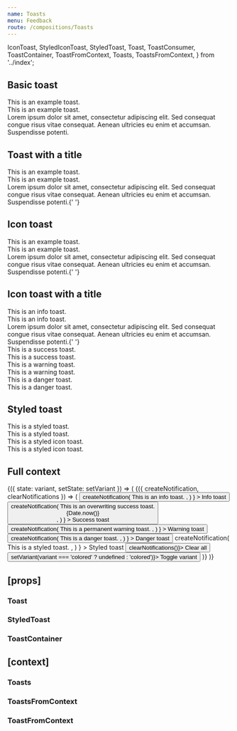 ```yaml
---
name: Toasts
menu: Feedback
route: /compositions/Toasts
---
```


  IconToast,
  StyledIconToast,
  StyledToast,
  Toast,
  ToastConsumer,
  ToastContainer,
  ToastFromContext,
  Toasts,
  ToastsFromContext,
} from '../index';

<PageTitle title="Toast" src="compositions/Toast" />

## Basic toast

<Playground>
  <ThemeWrapper>
    <Toast id="demo-basic-toast" immediate>
      This is an example toast.
    </Toast>
    <br />
    <Toast id="demo-basic-colored-toast" variant="colored" immediate>
      This is an example toast.
    </Toast>
    <br />
    <Toast id="demo-basic-colored-toast-long" variant="colored" immediate>
      Lorem ipsum dolor sit amet, consectetur adipiscing elit. Sed consequat congue risus vitae consequat. Aenean
      ultricies eu enim et accumsan. Suspendisse potenti.
    </Toast>
  </ThemeWrapper>
</Playground>

## Toast with a title

<Playground>
  <ThemeWrapper>
    <Toast id="demo-title-toast" title="Hello world" immediate>
      This is an example toast.
    </Toast>
    <br />
    <Toast id="demo-title-colored-toast" title="Hello world" variant="colored" immediate>
      This is an example toast.
    </Toast>
    <br />
    <Toast id="demo-title-colored-toast-long" title="Hello world" variant="colored" immediate>
      Lorem ipsum dolor sit amet, consectetur adipiscing elit. Sed consequat congue risus vitae consequat. Aenean
      ultricies eu enim et accumsan. Suspendisse potenti.{' '}
    </Toast>
  </ThemeWrapper>
</Playground>

## Icon toast

<Playground>
  <ThemeWrapper>
    <IconToast id="demo-icon-toast" icon={CheckIcon} immediate>
      This is an example toast.
    </IconToast>
    <br />
    <IconToast id="demo-icon-colored-toast" icon={CheckIcon} variant="colored" immediate>
      This is an example toast.
    </IconToast>
    <br />
    <IconToast id="demo-icon-colored-toast-long" icon={CheckIcon} variant="colored" immediate>
      Lorem ipsum dolor sit amet, consectetur adipiscing elit. Sed consequat congue risus vitae consequat. Aenean
      ultricies eu enim et accumsan. Suspendisse potenti.{' '}
    </IconToast>
  </ThemeWrapper>
</Playground>

## Icon toast with a title

<Playground>
  <ThemeWrapper>
    <IconToast id="demo-icon-info-toast" title="Hello world" level="info" icon={CheckIcon} immediate>
      This is an info toast.
    </IconToast>
    <br />
    <IconToast
      id="demo-icon-colored-info-toast"
      title="Hello world"
      level="info"
      icon={CheckIcon}
      variant="colored"
      immediate
    >
      This is an info toast.
    </IconToast>
    <br />
    <IconToast
      id="demo-icon-colored-info-toast-long"
      title="Hello world"
      level="info"
      icon={CheckIcon}
      variant="colored"
      immediate
    >
      Lorem ipsum dolor sit amet, consectetur adipiscing elit. Sed consequat congue risus vitae consequat. Aenean
      ultricies eu enim et accumsan. Suspendisse potenti.{' '}
    </IconToast>
  </ThemeWrapper>
</Playground>

<div style="height: 50px" />

<Playground>
  <ThemeWrapper>
    <IconToast id="demo-icon-success-toast" title="Hello world" level="success" icon={CheckIcon} immediate>
      This is a success toast.
    </IconToast>
    <br />
    <IconToast
      id="demo-icon-colored-success-toast"
      title="Hello world"
      level="success"
      icon={CheckIcon}
      variant="colored"
      immediate
    >
      This is a success toast.
    </IconToast>
  </ThemeWrapper>
</Playground>

<div style="height: 50px" />

<Playground>
  <ThemeWrapper>
    <IconToast id="demo-icon-success-toast" title="Hello world" level="warning" icon={CheckIcon} immediate>
      This is a warning toast.
    </IconToast>
    <br />
    <IconToast
      id="demo-icon-colored-warning-toast"
      title="Hello world"
      level="warning"
      icon={CheckIcon}
      variant="colored"
      immediate
    >
      This is a warning toast.
    </IconToast>
  </ThemeWrapper>
</Playground>

<div style="height: 50px" />

<Playground>
  <ThemeWrapper>
    <IconToast id="demo-icon-danger-toast" title="Hello world" level="danger" icon={TimesIcon} immediate>
      This is a danger toast.
    </IconToast>
    <br />
    <IconToast
      id="demo-icon-colored-danger-toast"
      title="Hello world"
      level="danger"
      icon={TimesIcon}
      variant="colored"
      immediate
    >
      This is a danger toast.
    </IconToast>
  </ThemeWrapper>
</Playground>

## Styled toast

<Playground>
  <ThemeWrapper>
    <StyledToast id="demo-styled-toast" title="Hello world" levelColor="#556270" levelInverseColor="#fff" immediate>
      This is a styled toast.
    </StyledToast>
    <br />
    <StyledToast
      id="demo-custom-styled-toast"
      title="Hello world"
      levelColor="#556270"
      levelInverseColor="#fff"
      variant="colored"
      immediate
    >
      This is a styled toast.
    </StyledToast>
  </ThemeWrapper>
</Playground>

<div style="height: 50px" />

<Playground>
  <ThemeWrapper>
    <StyledIconToast
      id="demo-styled-icon-toast"
      title="Hello world"
      icon={CheckIcon}
      levelColor="#556270"
      levelInverseColor="#fff"
      immediate
    >
      This is a styled icon toast.
    </StyledIconToast>
    <br />
    <StyledIconToast
      id="demo-custom-styled-icon-toast"
      title="Hello world"
      icon={CheckIcon}
      levelColor="#556270"
      levelInverseColor="#fff"
      variant="colored"
      immediate
    >
      This is a styled icon toast.
    </StyledIconToast>
  </ThemeWrapper>
</Playground>

## Full context

<Playground>
  <ThemeWrapper>
    <StateWrapper>
      {({ state: variant, setState: setVariant }) => (
        <Toasts position="top-right" variant={variant}>
          <ToastConsumer>
            {({ createNotification, clearNotifications }) => (
              <Rhythm m={2}>
                <Button
                  color="primary"
                  onClick={() =>
                    createNotification(
                      <Toast level="info" title="Hello world">
                        This is an info toast.
                      </Toast>,
                    )
                  }
                >
                  Info toast
                </Button>
                <Button
                  color="success"
                  onClick={() =>
                    createNotification(
                      <Toast id="demo-success" level="success" title="Hello world">
                        This is an overwriting success toast.
                        <div
                          style={{ position: 'absolute', bottom: '4px', right: '8px', fontSize: '10px', opacity: 0.4 }}
                        >
                          {Date.now()}
                        </div>
                      </Toast>,
                    )
                  }
                >
                  Success toast
                </Button>
                <Button
                  color="warning"
                  onClick={() =>
                    createNotification(
                      <Toast level="warning" title="Hello world" permanent>
                        This is a permanent warning toast.
                      </Toast>,
                    )
                  }
                >
                  Warning toast
                </Button>
                <Button
                  color="danger"
                  onClick={() =>
                    createNotification(
                      <Toast level="danger" title="Hello world">
                        This is a danger toast.
                      </Toast>,
                    )
                  }
                >
                  Danger toast
                </Button>
                <StyledButton
                  primaryColor="#556270"
                  inverseColor="#fff"
                  hoveredPrimaryColor="#393945"
                  activePrimaryColor="#708194"
                  onClick={() =>
                    createNotification(
                      <StyledToast title="Hello world" levelColor="#556270" levelInverseColor="#fff">
                        This is a styled toast.
                      </StyledToast>,
                    )
                  }
                >
                  Styled toast
                </StyledButton>
                <Button color="neutral" weight="outline" onClick={() => clearNotifications()}>
                  Clear all
                </Button>
                <Button color="neutral" onClick={() => setVariant(variant === 'colored' ? undefined : 'colored')}>
                  Toggle variant
                </Button>
              </Rhythm>
            )}
          </ToastConsumer>
        </Toasts>
      )}
    </StateWrapper>
  </ThemeWrapper>
</Playground>

## \[props\]

### Toast

<Props of={Toast} />

### StyledToast

<Props of={StyledToast} />

### ToastContainer

<Props of={ToastContainer} />

## \[context\]

### Toasts

<Props of={Toasts} />

### ToastsFromContext

<Props of={ToastsFromContext} />

### ToastFromContext

<Props of={ToastFromContext} />
